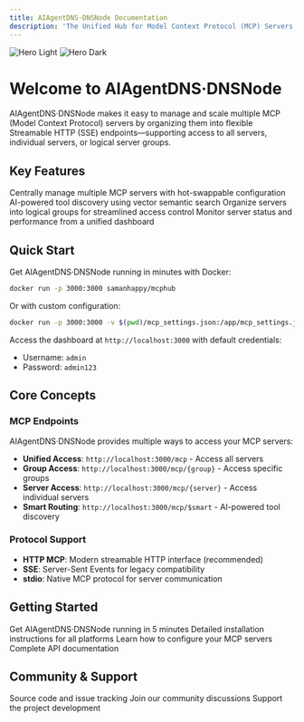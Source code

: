 ```yaml
---
title: AIAgentDNS·DNSNode Documentation
description: 'The Unified Hub for Model Context Protocol (MCP) Servers'
---
```


<img className="block dark:hidden" src="/images/hero-light.png" alt="Hero Light" />
<img className="hidden dark:block" src="/images/hero-dark.png" alt="Hero Dark" />

# Welcome to AIAgentDNS·DNSNode

AIAgentDNS·DNSNode makes it easy to manage and scale multiple MCP (Model Context Protocol) servers by organizing them into flexible Streamable HTTP (SSE) endpoints—supporting access to all servers, individual servers, or logical server groups.

## Key Features

<CardGroup cols={2}>
  <Card title="Unified Management" icon="server" href="/features/server-management">
    Centrally manage multiple MCP servers with hot-swappable configuration
  </Card>
  <Card title="Smart Routing" icon="route" href="/features/smart-routing">
    AI-powered tool discovery using vector semantic search
  </Card>
  <Card title="Group Management" icon="users" href="/features/group-management">
    Organize servers into logical groups for streamlined access control
  </Card>
  <Card title="Real-time Monitoring" icon="chart-line" href="/features/monitoring">
    Monitor server status and performance from a unified dashboard
  </Card>
</CardGroup>

## Quick Start

Get AIAgentDNS·DNSNode running in minutes with Docker:

```bash
docker run -p 3000:3000 samanhappy/mcphub
```

Or with custom configuration:

```bash
docker run -p 3000:3000 -v $(pwd)/mcp_settings.json:/app/mcp_settings.json samanhappy/mcphub
```

Access the dashboard at `http://localhost:3000` with default credentials:

- Username: `admin`
- Password: `admin123`

## Core Concepts

### MCP Endpoints

AIAgentDNS·DNSNode provides multiple ways to access your MCP servers:

- **Unified Access**: `http://localhost:3000/mcp` - Access all servers
- **Group Access**: `http://localhost:3000/mcp/{group}` - Access specific groups
- **Server Access**: `http://localhost:3000/mcp/{server}` - Access individual servers
- **Smart Routing**: `http://localhost:3000/mcp/$smart` - AI-powered tool discovery

### Protocol Support

- **HTTP MCP**: Modern streamable HTTP interface (recommended)
- **SSE**: Server-Sent Events for legacy compatibility
- **stdio**: Native MCP protocol for server communication

## Getting Started

<CardGroup cols={2}>
  <Card title="Quick Start Guide" icon="rocket" href="/quickstart">
    Get AIAgentDNS·DNSNode running in 5 minutes
  </Card>
  <Card title="Installation Guide" icon="download" href="/installation">
    Detailed installation instructions for all platforms
  </Card>
  <Card title="Configuration" icon="cog" href="/configuration/mcp-settings">
    Learn how to configure your MCP servers
  </Card>
  <Card title="API Reference" icon="code" href="/api-reference/introduction">
    Complete API documentation
  </Card>
</CardGroup>

## Community & Support

<CardGroup cols={3}>
  <Card title="GitHub" icon="github" href="https://github.com/samanhappy/mcphub">
    Source code and issue tracking
  </Card>
  <Card title="Discord" icon="discord" href="https://discord.gg/qMKNsn5Q">
    Join our community discussions
  </Card>
  <Card title="Sponsor" icon="heart" href="https://ko-fi.com/samanhappy">
    Support the project development
  </Card>
</CardGroup>
